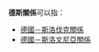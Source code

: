 {{NoteTA|G1=地名}}
'''德斯關係'''可以指：

* [[德國－斯洛伐克關係|德國－斯洛伐克關係]]
* [[德國－斯洛文尼亞關係|德國－斯洛文尼亞關係]]

{{disambig|cat=四字消歧義}}